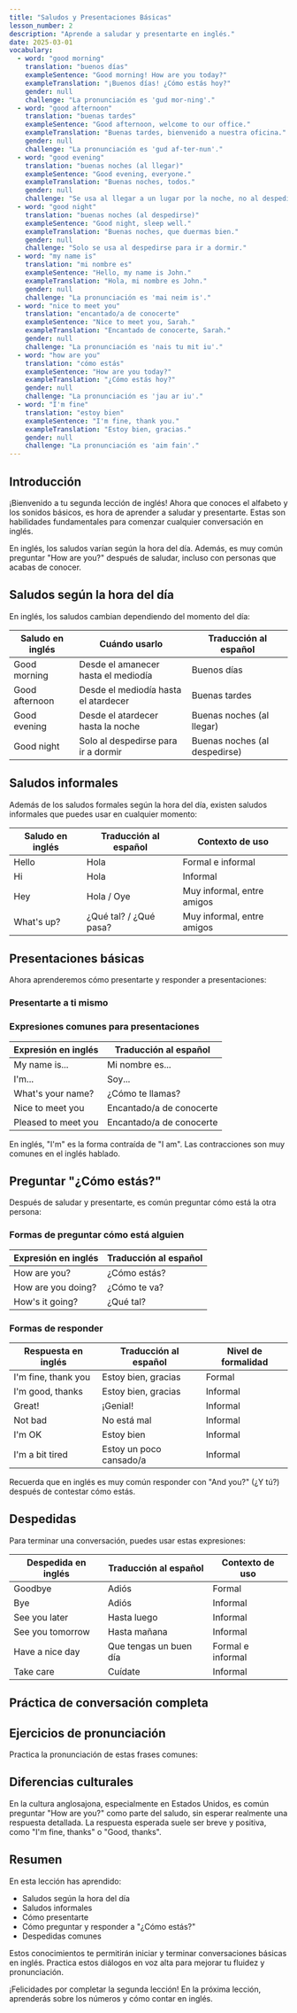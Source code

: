 ```yaml
---
title: "Saludos y Presentaciones Básicas"
lesson_number: 2
description: "Aprende a saludar y presentarte en inglés."
date: 2025-03-01
vocabulary:
  - word: "good morning"
    translation: "buenos días"
    exampleSentence: "Good morning! How are you today?"
    exampleTranslation: "¡Buenos días! ¿Cómo estás hoy?"
    gender: null
    challenge: "La pronunciación es 'gud mor-ning'."
  - word: "good afternoon"
    translation: "buenas tardes"
    exampleSentence: "Good afternoon, welcome to our office."
    exampleTranslation: "Buenas tardes, bienvenido a nuestra oficina."
    gender: null
    challenge: "La pronunciación es 'gud af-ter-nun'."
  - word: "good evening"
    translation: "buenas noches (al llegar)"
    exampleSentence: "Good evening, everyone."
    exampleTranslation: "Buenas noches, todos."
    gender: null
    challenge: "Se usa al llegar a un lugar por la noche, no al despedirse."
  - word: "good night"
    translation: "buenas noches (al despedirse)"
    exampleSentence: "Good night, sleep well."
    exampleTranslation: "Buenas noches, que duermas bien."
    gender: null
    challenge: "Solo se usa al despedirse para ir a dormir."
  - word: "my name is"
    translation: "mi nombre es"
    exampleSentence: "Hello, my name is John."
    exampleTranslation: "Hola, mi nombre es John."
    gender: null
    challenge: "La pronunciación es 'mai neim is'."
  - word: "nice to meet you"
    translation: "encantado/a de conocerte"
    exampleSentence: "Nice to meet you, Sarah."
    exampleTranslation: "Encantado de conocerte, Sarah."
    gender: null
    challenge: "La pronunciación es 'nais tu mit iu'."
  - word: "how are you"
    translation: "cómo estás"
    exampleSentence: "How are you today?"
    exampleTranslation: "¿Cómo estás hoy?"
    gender: null
    challenge: "La pronunciación es 'jau ar iu'."
  - word: "I'm fine"
    translation: "estoy bien"
    exampleSentence: "I'm fine, thank you."
    exampleTranslation: "Estoy bien, gracias."
    gender: null
    challenge: "La pronunciación es 'aim fain'."
---
```


## Introducción

¡Bienvenido a tu segunda lección de inglés! Ahora que conoces el alfabeto y los sonidos básicos, es hora de aprender a saludar y presentarte. Estas son habilidades fundamentales para comenzar cualquier conversación en inglés.

<TipBox>
En inglés, los saludos varían según la hora del día. Además, es muy común preguntar "How are you?" después de saludar, incluso con personas que acabas de conocer.
</TipBox>

## Saludos según la hora del día

En inglés, los saludos cambian dependiendo del momento del día:

| Saludo en inglés | Cuándo usarlo | Traducción al español |
| ---------------- | ------------- | --------------------- |
| Good morning     | Desde el amanecer hasta el mediodía | Buenos días |
| Good afternoon   | Desde el mediodía hasta el atardecer | Buenas tardes |
| Good evening     | Desde el atardecer hasta la noche | Buenas noches (al llegar) |
| Good night       | Solo al despedirse para ir a dormir | Buenas noches (al despedirse) |

<AudioExercise>
  <AudioItem audio="../../assets/courses/es-en/_shared/lessons/lesson2/audio/good_morning.mp3" text="Good morning" />
  <AudioItem audio="../../assets/courses/es-en/_shared/lessons/lesson2/audio/good_afternoon.mp3" text="Good afternoon" />
  <AudioItem audio="../../assets/courses/es-en/_shared/lessons/lesson2/audio/good_evening.mp3" text="Good evening" />
  <AudioItem audio="../../assets/courses/es-en/_shared/lessons/lesson2/audio/good_night.mp3" text="Good night" />
</AudioExercise>

## Saludos informales

Además de los saludos formales según la hora del día, existen saludos informales que puedes usar en cualquier momento:

| Saludo en inglés | Traducción al español | Contexto de uso |
| ---------------- | --------------------- | --------------- |
| Hello            | Hola                  | Formal e informal |
| Hi               | Hola                  | Informal |
| Hey              | Hola / Oye            | Muy informal, entre amigos |
| What's up?       | ¿Qué tal? / ¿Qué pasa? | Muy informal, entre amigos |

<AudioExercise>
  <AudioItem audio="../../assets/courses/es-en/_shared/lessons/lesson2/audio/hello.mp3" text="Hello" />
  <AudioItem audio="../../assets/courses/es-en/_shared/lessons/lesson2/audio/hi.mp3" text="Hi" />
  <AudioItem audio="../../assets/courses/es-en/_shared/lessons/lesson2/audio/hey.mp3" text="Hey" />
  <AudioItem audio="../../assets/courses/es-en/_shared/lessons/lesson2/audio/whats_up.mp3" text="What's up?" />
</AudioExercise>

## Presentaciones básicas

Ahora aprenderemos cómo presentarte y responder a presentaciones:

### Presentarte a ti mismo

<ConversationBox>
  <DialogueLine speaker="Person A" text="Hello, my name is John. What's your name?" translation="Hola, mi nombre es John. ¿Cómo te llamas?" audio="../../assets/courses/es-en/_shared/lessons/lesson2/audio/intro_1a.mp3" />
  <DialogueLine speaker="Person B" text="Hi John, I'm Maria. Nice to meet you." translation="Hola John, soy Maria. Encantada de conocerte." audio="../../assets/courses/es-en/_shared/lessons/lesson2/audio/intro_1b.mp3" />
  <DialogueLine speaker="Person A" text="Nice to meet you too, Maria." translation="Encantado de conocerte también, Maria." audio="../../assets/courses/es-en/_shared/lessons/lesson2/audio/intro_1c.mp3" />
</ConversationBox>

### Expresiones comunes para presentaciones

| Expresión en inglés | Traducción al español |
| ------------------- | --------------------- |
| My name is...       | Mi nombre es...       |
| I'm...              | Soy...                |
| What's your name?   | ¿Cómo te llamas?      |
| Nice to meet you    | Encantado/a de conocerte |
| Pleased to meet you | Encantado/a de conocerte |

<TipBox>
En inglés, "I'm" es la forma contraída de "I am". Las contracciones son muy comunes en el inglés hablado.
</TipBox>

## Preguntar "¿Cómo estás?"

Después de saludar y presentarte, es común preguntar cómo está la otra persona:

<ConversationBox>
  <DialogueLine speaker="Person A" text="Hi Sarah, how are you?" translation="Hola Sarah, ¿cómo estás?" audio="../../assets/courses/es-en/_shared/lessons/lesson2/audio/howareyou_1a.mp3" />
  <DialogueLine speaker="Person B" text="I'm fine, thank you. And you?" translation="Estoy bien, gracias. ¿Y tú?" audio="../../assets/courses/es-en/_shared/lessons/lesson2/audio/howareyou_1b.mp3" />
  <DialogueLine speaker="Person A" text="I'm good, thanks." translation="Estoy bien, gracias." audio="../../assets/courses/es-en/_shared/lessons/lesson2/audio/howareyou_1c.mp3" />
</ConversationBox>

### Formas de preguntar cómo está alguien

| Expresión en inglés | Traducción al español |
| ------------------- | --------------------- |
| How are you?        | ¿Cómo estás?          |
| How are you doing?  | ¿Cómo te va?          |
| How's it going?     | ¿Qué tal?             |

### Formas de responder

| Respuesta en inglés | Traducción al español | Nivel de formalidad |
| ------------------- | --------------------- | ------------------- |
| I'm fine, thank you | Estoy bien, gracias   | Formal              |
| I'm good, thanks    | Estoy bien, gracias   | Informal            |
| Great!              | ¡Genial!              | Informal            |
| Not bad             | No está mal           | Informal            |
| I'm OK              | Estoy bien            | Informal            |
| I'm a bit tired     | Estoy un poco cansado/a | Informal          |

<TipBox>
Recuerda que en inglés es muy común responder con "And you?" (¿Y tú?) después de contestar cómo estás.
</TipBox>

## Despedidas

Para terminar una conversación, puedes usar estas expresiones:

| Despedida en inglés | Traducción al español | Contexto de uso |
| ------------------- | --------------------- | --------------- |
| Goodbye             | Adiós                 | Formal          |
| Bye                 | Adiós                 | Informal        |
| See you later       | Hasta luego           | Informal        |
| See you tomorrow    | Hasta mañana          | Informal        |
| Have a nice day     | Que tengas un buen día | Formal e informal |
| Take care           | Cuídate               | Informal        |

<AudioExercise>
  <AudioItem audio="../../assets/courses/es-en/_shared/lessons/lesson2/audio/goodbye.mp3" text="Goodbye" />
  <AudioItem audio="../../assets/courses/es-en/_shared/lessons/lesson2/audio/bye.mp3" text="Bye" />
  <AudioItem audio="../../assets/courses/es-en/_shared/lessons/lesson2/audio/see_you_later.mp3" text="See you later" />
  <AudioItem audio="../../assets/courses/es-en/_shared/lessons/lesson2/audio/have_a_nice_day.mp3" text="Have a nice day" />
</AudioExercise>

## Práctica de conversación completa

<ConversationBox>
  <DialogueLine speaker="Person A" text="Good morning! My name is David. What's your name?" translation="¡Buenos días! Mi nombre es David. ¿Cómo te llamas?" audio="../../assets/courses/es-en/_shared/lessons/lesson2/audio/full_conv_1a.mp3" />
  <DialogueLine speaker="Person B" text="Good morning, David. I'm Laura. Nice to meet you." translation="Buenos días, David. Soy Laura. Encantada de conocerte." audio="../../assets/courses/es-en/_shared/lessons/lesson2/audio/full_conv_1b.mp3" />
  <DialogueLine speaker="Person A" text="Nice to meet you too, Laura. How are you today?" translation="Encantado de conocerte también, Laura. ¿Cómo estás hoy?" audio="../../assets/courses/es-en/_shared/lessons/lesson2/audio/full_conv_1c.mp3" />
  <DialogueLine speaker="Person B" text="I'm fine, thank you. And you?" translation="Estoy bien, gracias. ¿Y tú?" audio="../../assets/courses/es-en/_shared/lessons/lesson2/audio/full_conv_1d.mp3" />
  <DialogueLine speaker="Person A" text="I'm good, thanks. Have a nice day!" translation="Estoy bien, gracias. ¡Que tengas un buen día!" audio="../../assets/courses/es-en/_shared/lessons/lesson2/audio/full_conv_1e.mp3" />
  <DialogueLine speaker="Person B" text="You too. Goodbye!" translation="Igualmente. ¡Adiós!" audio="../../assets/courses/es-en/_shared/lessons/lesson2/audio/full_conv_1f.mp3" />
</ConversationBox>

## Ejercicios de pronunciación

Practica la pronunciación de estas frases comunes:

<VoiceRecorder text="Hello, my name is..." nativeAudio="../../assets/courses/es-en/_shared/lessons/lesson2/audio/ex_hello_my_name.mp3" />

<VoiceRecorder text="Nice to meet you" nativeAudio="../../assets/courses/es-en/_shared/lessons/lesson2/audio/ex_nice_to_meet.mp3" />

<VoiceRecorder text="How are you today?" nativeAudio="../../assets/courses/es-en/_shared/lessons/lesson2/audio/ex_how_are_you.mp3" />

<VoiceRecorder text="I'm fine, thank you" nativeAudio="../../assets/courses/es-en/_shared/lessons/lesson2/audio/ex_im_fine.mp3" />

<VoiceRecorder text="See you later" nativeAudio="../../assets/courses/es-en/_shared/lessons/lesson2/audio/ex_see_you_later.mp3" />

## Diferencias culturales

<TipBox>
En la cultura anglosajona, especialmente en Estados Unidos, es común preguntar "How are you?" como parte del saludo, sin esperar realmente una respuesta detallada. La respuesta esperada suele ser breve y positiva, como "I'm fine, thanks" o "Good, thanks".
</TipBox>

## Resumen

En esta lección has aprendido:
- Saludos según la hora del día
- Saludos informales
- Cómo presentarte
- Cómo preguntar y responder a "¿Cómo estás?"
- Despedidas comunes

Estos conocimientos te permitirán iniciar y terminar conversaciones básicas en inglés. Practica estos diálogos en voz alta para mejorar tu fluidez y pronunciación.

¡Felicidades por completar la segunda lección! En la próxima lección, aprenderás sobre los números y cómo contar en inglés.
